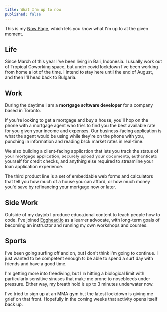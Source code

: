 ```yaml
---
title: What I'm up to now
published: false
---
```


This is my [Now Page](https://nownownow.com/about), which lets you know what I'm up to at the given moment.

## Life

Since March of this year I've been living in Bali, Indonesia. I usually work out of Tropical Coworking space, but under covid lockdown I've been working from home a lot of the time. I intend to stay here until the end of August, and then I'll head back to Bulgaria.

## Work

During the daytime I am a **mortgage software developer** for a company based in Toronto.

If you're looking to get a mortgage and buy a house, you'll hop on the phone with a mortgage agent who tries to find you the best available rate for you given your income and expenses. Our business-facing application is what the agent would be using while they're on the phone with you, punching in information and reading back market rates in real-time.

We also building a client-facing application that lets you track the status of your mortgage application, securely upload your documents, authenticate yourself for credit checks, and anything else required to streamline your loan application experience.

The third product line is a set of embeddable web forms and calculators that tell you how much of a house you can afford, or how much money you'd save by refinancing your mortgage now or later.

## Side Work

Outside of my dayjob I produce educational content to teach people how to code. I've joined [Egghead.io](https://egghead.io/) as a learner advocate, with long-term goals of becoming an instructor and running my own workshops and courses.

## Sports

I've been going surfing off and on, but I don't think I'm going to continue. I just wanted to be competent enough to be able to spend a surf day with friends and have a good time.

I'm getting more into freediving, but I'm hitting a biological limit with particularly sensitive sinuses that make me prone to nosebleeds under pressure. Either way, my breath hold is up to 3 minutes underwater now.

I've tried to sign up at an MMA gym but the latest lockdown is giving me grief on that front. Hopefully in the coming weeks that activity opens itself back up.
